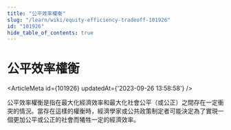 ```yaml
---
title: "公平效率權衡"
slug: "/learn/wiki/equity-efficiency-tradeoff-101926"
id: "101926"
hide_table_of_contents: true
---
```



# 公平效率權衡

<ArticleMeta id={101926} updatedAt={'2023-09-26 13:58:58'} />
<div className='border-solid border-b border-t-0 my-4 border-[var(--ifm-color-gray-300)]' />

公平效率權衡是指在最大化經濟效率和最大化社會公平（或公正）之間存在一定衝突的情況。當存在這樣的權衡時，經濟學家或公共政策制定者可能決定為了實現一個更加公平或公正的社會而犧牲一定的經濟效率。
